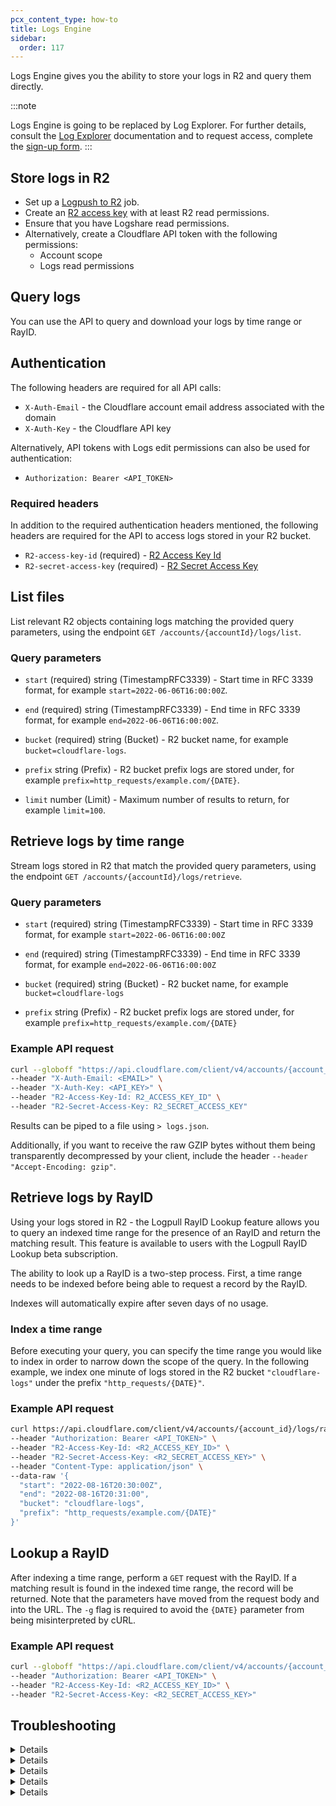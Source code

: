 ```yaml
---
pcx_content_type: how-to
title: Logs Engine
sidebar:
  order: 117
---
```



Logs Engine gives you the ability to store your logs in R2 and query them directly.

:::note

Logs Engine is going to be replaced by Log Explorer. For further details, consult the [Log Explorer](/log-explorer/) documentation and to request access, complete the [sign-up form](https://cloudflare.com/lp/log-explorer/).
:::

## Store logs in R2

- Set up a [Logpush to R2](/logs/logpush/logpush-job/enable-destinations/r2/) job.
- Create an [R2 access key](/r2/api/tokens/) with at least R2 read permissions.
- Ensure that you have Logshare read permissions.
- Alternatively, create a Cloudflare API token with the following permissions:
  - Account scope
  - Logs read permissions

## Query logs

You can use the API to query and download your logs by time range or RayID.

## Authentication

The following headers are required for all API calls:

- `X-Auth-Email` - the Cloudflare account email address associated with the domain
- `X-Auth-Key` - the Cloudflare API key

Alternatively, API tokens with Logs edit permissions can also be used for authentication:

- `Authorization: Bearer <API_TOKEN>`

### Required headers

In addition to the required authentication headers mentioned, the following headers are required for the API to access logs stored in your R2 bucket.

- `R2-access-key-id` (required) - [R2 Access Key Id](/r2/api/tokens/)
- `R2-secret-access-key` (required) - [R2 Secret Access Key](/r2/api/tokens/)

## List files

List relevant R2 objects containing logs matching the provided query parameters, using the endpoint `GET /accounts/{accountId}/logs/list`.

### Query parameters

- `start` (required) string (TimestampRFC3339) - Start time in RFC 3339 format, for example `start=2022-06-06T16:00:00Z`.

- `end` (required) string (TimestampRFC3339) - End time in RFC 3339 format, for example `end=2022-06-06T16:00:00Z`.

- `bucket` (required) string (Bucket) - R2 bucket name, for example `bucket=cloudflare-logs`.

- `prefix` string (Prefix) - R2 bucket prefix logs are stored under, for example `prefix=http_requests/example.com/{DATE}`.

- `limit` number (Limit) - Maximum number of results to return, for example `limit=100`.

## Retrieve logs by time range

Stream logs stored in R2 that match the provided query parameters, using the endpoint `GET /accounts/{accountId}/logs/retrieve`.

### Query parameters

- `start` (required) string (TimestampRFC3339) - Start time in RFC 3339 format, for example `start=2022-06-06T16:00:00Z`

- `end` (required) string (TimestampRFC3339) - End time in RFC 3339 format, for example `end=2022-06-06T16:00:00Z`

- `bucket` (required) string (Bucket) - R2 bucket name, for example `bucket=cloudflare-logs`

- `prefix` string (Prefix) - R2 bucket prefix logs are stored under, for example `prefix=http_requests/example.com/{DATE}`

### Example API request

```bash
curl --globoff "https://api.cloudflare.com/client/v4/accounts/{account_id}/logs/retrieve?start=2022-06-01T16:00:00Z&end=2022-06-01T16:05:00Z&bucket=cloudflare-logs&prefix=http_requests/example.com/{DATE}" \
--header "X-Auth-Email: <EMAIL>" \
--header "X-Auth-Key: <API_KEY>" \
--header "R2-Access-Key-Id: R2_ACCESS_KEY_ID" \
--header "R2-Secret-Access-Key: R2_SECRET_ACCESS_KEY"
```

Results can be piped to a file using `> logs.json`.

Additionally, if you want to receive the raw GZIP bytes without them being transparently decompressed by your client, include the header `--header "Accept-Encoding: gzip"`.

## ​Retrieve logs by RayID

Using your logs stored in R2 - the Logpull RayID Lookup feature allows you to query an indexed time range for the presence of an RayID and return the matching result. This feature is available to users with the Logpull RayID Lookup beta subscription.

The ability to look up a RayID is a two-step process. First, a time range needs to be indexed before being able to request a record by the RayID.

Indexes will automatically expire after seven days of no usage.

### Index a time range

Before executing your query, you can specify the time range you would like to index in order to narrow down the scope of the query. In the following example, we index one minute of logs stored in the R2 bucket `"cloudflare-logs"` under the prefix `"http_requests/{DATE}"`.

### Example API request

```bash
curl https://api.cloudflare.com/client/v4/accounts/{account_id}/logs/rayids/index \
--header "Authorization: Bearer <API_TOKEN>" \
--header "R2-Access-Key-Id: <R2_ACCESS_KEY_ID>" \
--header "R2-Secret-Access-Key: <R2_SECRET_ACCESS_KEY>" \
--header "Content-Type: application/json" \
--data-raw '{
  "start": "2022-08-16T20:30:00Z",
  "end": "2022-08-16T20:31:00",
  "bucket": "cloudflare-logs",
  "prefix": "http_requests/example.com/{DATE}"
}'
```

## Lookup a RayID

After indexing a time range, perform a `GET` request with the RayID. If a matching result is found in the indexed time range, the record will be returned. Note that the parameters have moved from the request body and into the URL. The `-g` flag is required to avoid the `{DATE}` parameter from being misinterpreted by cURL.

### Example API request

```bash
curl --globoff "https://api.cloudflare.com/client/v4/accounts/{account_id}/logs/rayids/<RAY_ID>?bucket=cloudflare-logs&prefix=http_requests/example.com/{DATE}" \
--header "Authorization: Bearer <API_TOKEN>" \
--header "R2-Access-Key-Id: <R2_ACCESS_KEY_ID>" \
--header "R2-Secret-Access-Key: <R2_SECRET_ACCESS_KEY>"
```

## Troubleshooting

<Details header="I am getting an error when accessing the API">

- **Error**: Time range returned too many results. Try reducing the time range and try again.

HTTP status code `422` will be returned if the time range between the start and end parameters is too wide. Try querying a shorter time range if you are running into this limit.

- **Error**: Provided token does not have the required features enabled.

Contact your account representative to have the beta Logpull RayID Lookup subscription added to your account.

- **Error**: Time range returned too many results. Try reducing the time range and try again.

High volume zones can produce many log files in R2. Try reducing your start and end time range until you find a duration that works best for your log volume.

</Details>

<Details header="How do I know what time range to index?">

Currently, there is no process to index logs as they arrive. If you have the RayID and know the time the request was made, try indexing the next 5-10 minutes of logs after the request was completed.

</Details>

<Details header="What is the time delay between when an event happens and when I can query for it?">

Logpush delivers logs in batches as soon as possible, generally in less than one minute. After this, logs can be accessed using Logs Engine.

</Details>

<Details header="Does R2 have retention controls?">

R2 does not currently have retention controls in place. You can query back as far as when you created the Logpush job.

</Details>

<Details header="Which datasets is Logs Engine compatible with?">

The retrieval API is compatible with all the datasets we support. The full list is available on the [Datasets](/logs/logpush/logpush-job/datasets/) section.

</Details>
